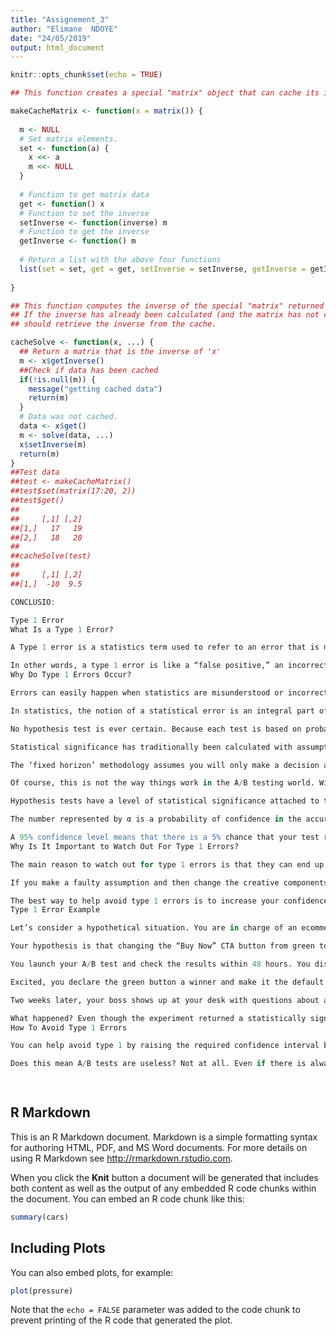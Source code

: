 ---
title: "Assignement_3"
author: "Elimane  NDOYE"
date: "24/05/2019"
output: html_document
---

```{r setup, include=FALSE}
knitr::opts_chunk$set(echo = TRUE)

## This function creates a special "matrix" object that can cache its inverse

makeCacheMatrix <- function(x = matrix()) {
  
  m <- NULL
  # Set matrix elements.
  set <- function(a) {
    x <<- a     
    m <<- NULL  
  }
  
  # Function to get matrix data
  get <- function() x
  # Function to set the inverse
  setInverse <- function(inverse) m 
  # Function to get the inverse
  getInverse <- function() m
  
  # Return a list with the above four functions
  list(set = set, get = get, setInverse = setInverse, getInverse = getInverse)        
  
}

## This function computes the inverse of the special "matrix" returned by makeCacheMatrix above. 
## If the inverse has already been calculated (and the matrix has not changed), then the cacheSolve()
## should retrieve the inverse from the cache.

cacheSolve <- function(x, ...) {
  ## Return a matrix that is the inverse of 'x'
  m <- x$getInverse()  
  ##Check if data has been cached
  if(!is.null(m)) {  
    message("getting cached data")
    return(m)
  }
  # Data was not cached. 
  data <- x$get()   
  m <- solve(data, ...)  
  x$setInverse(m)   
  return(m)    
}
##Test data
##test <- makeCacheMatrix()
##test$set(matrix(17:20, 2))
##test$get()
##
##     [,1] [,2]
##[1,]   17   19
##[2,]   18   20
##
##cacheSolve(test)			
##
##     [,1] [,2]
##[1,]  -10  9.5

CONCLUSIO:

Type 1 Error
What Is a Type 1 Error?

A Type 1 error is a statistics term used to refer to an error that is made in testing when a conclusive winner is declared although the test is actually inconclusive.

In other words, a type 1 error is like a “false positive,” an incorrect belief that a variation in a test has made a statistically significant difference.
Why Do Type 1 Errors Occur?

Errors can easily happen when statistics are misunderstood or incorrectly applied.

In statistics, the notion of a statistical error is an integral part of testing any hypothesis.

No hypothesis test is ever certain. Because each test is based on probabilities, there is always a slight risk of drawing an incorrect conclusion.

Statistical significance has traditionally been calculated with assumptions that the test runs within a fixed timeframe and ends as soon as the appropriate sample size has been reached. This is what is referred to as a ‘fixed horizon.’

The ‘fixed horizon’ methodology assumes you will only make a decision after the final sample size has been reached.

Of course, this is not the way things work in the A/B testing world. With no predetermined set sample size (and results that are not statistically significant), it’s easy to make a type 1 error.

Hypothesis tests have a level of statistical significance attached to them, denoted by the Greek letter alpha, α.

The number represented by α is a probability of confidence in the accuracy of the test results. In the digital marketing universe, the standard is now that statistically significant results value alpha at 0.05 or 5%.

A 95% confidence level means that there is a 5% chance that your test results are the result of a type 1 error.
Why Is It Important to Watch Out For Type 1 Errors?

The main reason to watch out for type 1 errors is that they can end up costing your company a lot of money.

If you make a faulty assumption and then change the creative components of a landing page based on that assumption, you could risk hurting your customer conversion rate at a significant level.

The best way to help avoid type 1 errors is to increase your confidence threshold and run experiments longer to collect more data.
Type 1 Error Example

Let’s consider a hypothetical situation. You are in charge of an ecommerce site and you are testing variations for your landing page. We’ll examine how a type 1 error would affect your sales.

Your hypothesis is that changing the “Buy Now” CTA button from green to red will significantly increase conversions compared to your original page.

You launch your A/B test and check the results within 48 hours. You discover that the conversion rate for the new green button (5.2%) outperforms the original (4.8%) with a 90% level of confidence.

Excited, you declare the green button a winner and make it the default page.

Two weeks later, your boss shows up at your desk with questions about a big drop in conversions. When you check your data, you see your data for the past 2 weeks indicates that the original CTA button color was in fact the winner.

What happened? Even though the experiment returned a statistically significant result with a 90% confidence interval, that still means that 10% of the time the conclusion reached by the experiment will actually be wrong.
How To Avoid Type 1 Errors

You can help avoid type 1 by raising the required confidence interval before reaching a decision (to say 95% or 99%) and running the experiment longer to collect more data. However, statistics can never tell us with 100% certainty whether one version of a webpage is best. Statistics can only provide probability, not certainty.

Does this mean A/B tests are useless? Not at all. Even if there is always a chance of making a type 1 error, statistically speaking you will still be right most of the time if you set a high enough confidence interval. As in engineering and other disciplines, absolute certainty is not possible, but by setting the right confidence interval we can reduce the risk of making an error to an acceptable range.

  

```

## R Markdown

This is an R Markdown document. Markdown is a simple formatting syntax for authoring HTML, PDF, and MS Word documents. For more details on using R Markdown see <http://rmarkdown.rstudio.com>.

When you click the **Knit** button a document will be generated that includes both content as well as the output of any embedded R code chunks within the document. You can embed an R code chunk like this:

```{r cars}
summary(cars)
```

## Including Plots

You can also embed plots, for example:

```{r pressure, echo=FALSE}
plot(pressure)
```

Note that the `echo = FALSE` parameter was added to the code chunk to prevent printing of the R code that generated the plot.
